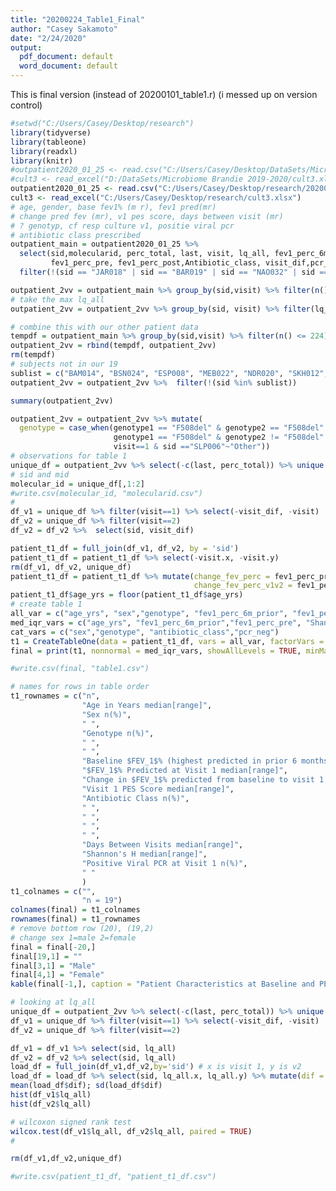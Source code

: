 ---
title: "20200224_Table1_Final"
author: "Casey Sakamoto"
date: "2/24/2020"
output:
  pdf_document: default
  word_document: default
---
This is final version (instead of 20200101_table1.r)
(i messed up on version control)

```{r setup, include=FALSE}
#setwd("C:/Users/Casey/Desktop/research")
library(tidyverse)
library(tableone)
library(readxl)
library(knitr)
#outpatient2020_01_25 <- read.csv("C:/Users/Casey/Desktop/DataSets/Microbiome Brandie 2019-2020/outpatient2020_01_25.csv")
#cult3 <- read_excel("D:/DataSets/Microbiome Brandie 2019-2020/cult3.xlsx")
outpatient2020_01_25 <- read.csv("C:/Users/Casey/Desktop/research/20200128plots/outpatient2020_01_25.csv")
cult3 <- read_excel("C:/Users/Casey/Desktop/research/cult3.xlsx")
# age, gender, base fev1% (m r), fev1 pred(mr)
# change pred fev (mr), v1 pes score, days between visit (mr)
# ? genotyp, cf resp culture v1, positie viral pcr
# antibiotic class prescribed
outpatient_main = outpatient2020_01_25 %>% 
  select(sid,molecularid, perc_total, last, visit, lq_all, fev1_perc_6m_prior,sex , pes_total, age_yrs,
         fev1_perc_pre, fev1_perc_post,Antibiotic_class, visit_dif,pcr_neg, genotype1,genotype2, ShannonH_Median )%>%
  filter(!(sid == "JAR018" | sid == "BAR019" | sid == "NAO032" | sid == "EIL010" ))

outpatient_2vv = outpatient_main %>% group_by(sid,visit) %>% filter(n() > 224)
# take the max lq_all
outpatient_2vv = outpatient_2vv %>% group_by(sid, visit) %>% filter(lq_all == max(lq_all))

# combine this with our other patient data
tempdf = outpatient_main %>% group_by(sid,visit) %>% filter(n() <= 224)
outpatient_2vv = rbind(tempdf, outpatient_2vv)
rm(tempdf)
# subjects not in our 19
sublist = c("BAM014", "BSN024", "ESP008", "MEB022", "NDR020", "SKH012", "VAC001", "VCR009", "A_MO25")
outpatient_2vv = outpatient_2vv %>%  filter(!(sid %in% sublist))

summary(outpatient_2vv)

outpatient_2vv = outpatient_2vv %>% mutate(
  genotype = case_when(genotype1 == "F508del" & genotype2 == "F508del" ~ "F508del/F508del",
                       genotype1 == "F508del" & genotype2 != "F508del" ~ "F508del/Other",
                       visit==1 & sid =="SLP006"~"Other"))
# observations for table 1
unique_df = outpatient_2vv %>% select(-c(last, perc_total)) %>% unique.data.frame()
# sid and mid
molecular_id = unique_df[,1:2]
#write.csv(molecular_id, "molecularid.csv")
#
df_v1 = unique_df %>% filter(visit==1) %>% select(-visit_dif, -visit)
df_v2 = unique_df %>% filter(visit==2) 
df_v2 = df_v2 %>%  select(sid, visit_dif)

patient_t1_df = full_join(df_v1, df_v2, by = 'sid')
patient_t1_df = patient_t1_df %>% select(-visit.x, -visit.y)
rm(df_v1, df_v2, unique_df)
patient_t1_df = patient_t1_df %>% mutate(change_fev_perc = fev1_perc_pre - fev1_perc_6m_prior,
                                         change_fev_perc_v1v2 = fev1_perc_post - fev1_perc_pre)
patient_t1_df$age_yrs = floor(patient_t1_df$age_yrs)
# create table 1
all_var = c("age_yrs", "sex","genotype", "fev1_perc_6m_prior", "fev1_perc_pre", "change_fev_perc", "pes_total", "Antibiotic_class", "visit_dif","ShannonH_Median" ,"pcr_neg")
med_iqr_vars = c("age_yrs", "fev1_perc_6m_prior","fev1_perc_pre", "ShannonH_Median","change_fev_perc", "pes_total", "visit_dif")
cat_vars = c("sex","genotype", "antibiotic_class","pcr_neg")
t1 = CreateTableOne(data = patient_t1_df, vars = all_var, factorVars = cat_vars)
final = print(t1, nonnormal = med_iqr_vars, showAllLevels = TRUE, minMax = TRUE)

#write.csv(final, "table1.csv")
```

```{r table1 kable, echo=FALSE}
# names for rows in table order
t1_rownames = c("n",
                "Age in Years median[range]",
                "Sex n(%)",
                " ",
                "Genotype n(%)",
                " ",
                " ",
                "Baseline $FEV_1$% (highest predicted in prior 6 months) median[range]",
                "$FEV_1$% Predicted at Visit 1 median[range]",
                "Change in $FEV_1$% predicted from baseline to visit 1 median[range]",
                "Visit 1 PES Score median[range]",
                "Antibiotic Class n(%)",
                " ",
                " ",
                " ",
                " ",
                "Days Between Visits median[range]",
                "Shannon's H median[range]",
                "Positive Viral PCR at Visit 1 n(%)",
                " "
                )
t1_colnames = c("",
                "n = 19")
colnames(final) = t1_colnames
rownames(final) = t1_rownames
# remove bottom row (20), (19,2)
# change sex 1=male 2=female
final = final[-20,]
final[19,1] = ""
final[3,1] = "Male"
final[4,1] = "Female"
kable(final[-1,], caption = "Patient Characteristics at Baseline and PEx")
```

```{r misc hypothesis tests, include=FALSE}

# looking at lq_all
unique_df = outpatient_2vv %>% select(-c(last, perc_total)) %>% unique.data.frame()
df_v1 = unique_df %>% filter(visit==1) %>% select(-visit_dif, -visit)
df_v2 = unique_df %>% filter(visit==2) 

df_v1 = df_v1 %>% select(sid, lq_all)
df_v2 = df_v2 %>% select(sid, lq_all)
load_df = full_join(df_v1,df_v2,by='sid') # x is visit 1, y is v2
load_df = load_df %>% select(sid, lq_all.x, lq_all.y) %>% mutate(dif = lq_all.y - lq_all.x)
mean(load_df$dif); sd(load_df$dif)
hist(df_v1$lq_all)
hist(df_v2$lq_all)

# wilcoxon signed rank test
wilcox.test(df_v1$lq_all, df_v2$lq_all, paired = TRUE)
# 

rm(df_v1,df_v2,unique_df)

#write.csv(patient_t1_df, "patient_t1_df.csv")
```


